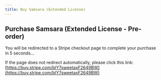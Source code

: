 ```yaml
---
title: Buy Samsara (Extended License)
---
```



<Head>
  <meta httpEquiv="refresh" content="5; url='https://buy.stripe.com/bIY7sweetaxF2649BW'" />
</Head>

## Purchase Samsara (Extended License - Pre-order)

You will be redirected to a Stripe checkout page to complete your purchase in 5 seconds…

If the page does not redirect automatically, please click this link: [https://buy.stripe.com/bIY7sweetaxF2649BW](https://buy.stripe.com/bIY7sweetaxF2649BW)
